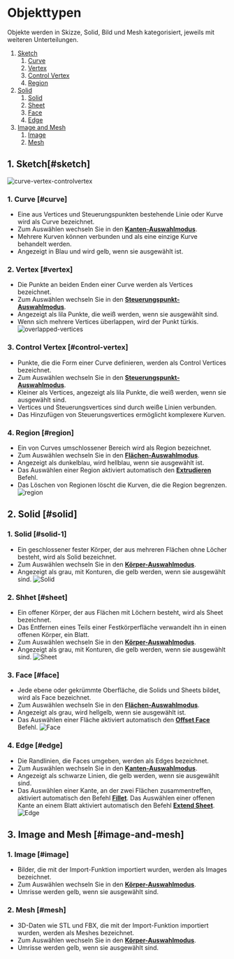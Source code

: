 # Objekttypen

Objekte werden in Skizze, Solid, Bild und Mesh kategorisiert, jeweils mit weiteren Unterteilungen.


1. [Sketch](#sketch)
    1. [Curve](#curve)
    2. [Vertex](#vertex)
    3. [Control Vertex](#control-vertex)
    4. [Region](#region)
2. [Solid](#solid)
    1. [Solid](#solid-1)
    2. [Sheet](#sheet)
    3. [Face](#face)
    4. [Edge](#edge)
3. [Image and Mesh](#empty)
    1. [Image](#image)
    2. [Mesh](#mesh)

## 1. Sketch[#sketch]

![curve-vertex-controlvertex](/img/curve-vertex-controlvertex.png)

### 1. Curve [#curve]
- Eine aus Vertices und Steuerungspunkten bestehende Linie oder Kurve wird als Curve bezeichnet.
- Zum Auswählen wechseln Sie in den [**Kanten-Auswahlmodus**](selection-mode).
- Mehrere Kurven können verbunden und als eine einzige Kurve behandelt werden.
- Angezeigt in Blau und wird gelb, wenn sie ausgewählt ist.

### 2. Vertex [#vertex]
- Die Punkte an beiden Enden einer Curve werden als Vertices bezeichnet.
- Zum Auswählen wechseln Sie in den [**Steuerungspunkt-Auswahlmodus**](selection-mode).
- Angezeigt als lila Punkte, die weiß werden, wenn sie ausgewählt sind.
- Wenn sich mehrere Vertices überlappen, wird der Punkt türkis.
    ![overlapped-vertices](/img/overlapped-vertices.png)

### 3. Control Vertex [#control-vertex]
- Punkte, die die Form einer Curve definieren, werden als Control Vertices bezeichnet.
- Zum Auswählen wechseln Sie in den [**Steuerungspunkt-Auswahlmodus**](selection-mode).
- Kleiner als Vertices, angezeigt als lila Punkte, die weiß werden, wenn sie ausgewählt sind.
- Vertices und Steuerungsvertices sind durch weiße Linien verbunden.
- Das Hinzufügen von Steuerungsvertices ermöglicht komplexere Kurven.

### 4. Region [#region]
- Ein von Curves umschlossener Bereich wird als Region bezeichnet.
- Zum Auswählen wechseln Sie in den [**Flächen-Auswahlmodus**](selection-mode).
- Angezeigt als dunkelblau, wird hellblau, wenn sie ausgewählt ist.
- Das Auswählen einer Region aktiviert automatisch den [**Extrudieren**](/solid/extrude) Befehl.
- Das Löschen von Regionen löscht die Kurven, die die Region begrenzen.  
![region](/img/region.png)

## 2. Solid [#solid]

### 1. Solid [#solid-1]
- Ein geschlossener fester Körper, der aus mehreren Flächen ohne Löcher besteht, wird als Solid bezeichnet.
- Zum Auswählen wechseln Sie in den [**Körper-Auswahlmodus**](selection-mode).
- Angezeigt als grau, mit Konturen, die gelb werden, wenn sie ausgewählt sind.
![Solid](/img/solid.png)

### 2. Shhet [#sheet]
- Ein offener Körper, der aus Flächen mit Löchern besteht, wird als Sheet bezeichnet.
- Das Entfernen eines Teils einer Festkörperfläche verwandelt ihn in einen offenen Körper, ein Blatt.
- Zum Auswählen wechseln Sie in den [**Körper-Auswahlmodus**](selection-mode).
- Angezeigt als grau, mit Konturen, die gelb werden, wenn sie ausgewählt sind.
![Sheet](/img/sheet.png)

### 3. Face [#face]
- Jede ebene oder gekrümmte Oberfläche, die Solids und Sheets bildet, wird als Face bezeichnet.
- Zum Auswählen wechseln Sie in den [**Flächen-Auswahlmodus**](selection-mode).
- Angezeigt als grau, wird hellgelb, wenn sie ausgewählt ist.
- Das Auswählen einer Fläche aktiviert automatisch den [**Offset Face**](/solid/offset-face) Befehl.
![Face](/img/face.png)

### 4. Edge [#edge]
- Die Randlinien, die Faces umgeben, werden als Edges bezeichnet.
- Zum Auswählen wechseln Sie in den [**Kanten-Auswahlmodus**](selection-mode).
- Angezeigt als schwarze Linien, die gelb werden, wenn sie ausgewählt sind.
- Das Auswählen einer Kante, an der zwei Flächen zusammentreffen, aktiviert automatisch den Befehl [**Fillet**](/solid/fillet). Das Auswählen einer offenen Kante an einem Blatt aktiviert automatisch den Befehl [**Extend Sheet**](/solid/extend-sheet).
![Edge](/img/edge.png)

## 3. Image and Mesh [#image-and-mesh]

### 1. Image [#image]
- Bilder, die mit der Import-Funktion importiert wurden, werden als Images bezeichnet.
- Zum Auswählen wechseln Sie in den [**Körper-Auswahlmodus**](selection-mode).
- Umrisse werden gelb, wenn sie ausgewählt sind.

### 2. Mesh [#mesh]
- 3D-Daten wie STL und FBX, die mit der Import-Funktion importiert wurden, werden als Meshes bezeichnet.
- Zum Auswählen wechseln Sie in den [**Körper-Auswahlmodus**](selection-mode).
- Umrisse werden gelb, wenn sie ausgewählt sind.

